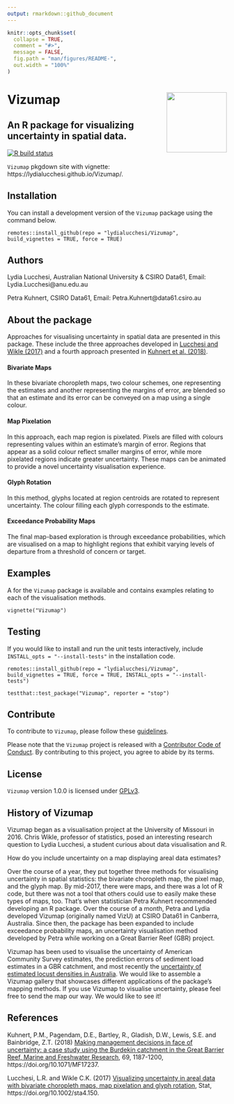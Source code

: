 ```yaml
---
output: rmarkdown::github_document
---
```


<!-- README.md is generated from README.Rmd. Please edit that file -->

```r
knitr::opts_chunk$set(
  collapse = TRUE,
  comment = "#>",
  message = FALSE,
  fig.path = "man/figures/README-",
  out.width = "100%"
)
```

# Vizumap <img src='man/figures/Vizumap_Hex.png' align="right" height="138.5" />
## An R package for visualizing uncertainty in spatial data. 

[![R build status](https://github.com/lydialucchesi/Vizumap/workflows/R-CMD-check/badge.svg)](https://github.com/lydialucchesi/Vizumap/actions)

`Vizumap` pkgdown site with vignette: https://lydialucchesi.github.io/Vizumap/.

## Installation

You can install a development version of the `Vizumap` package using the command below.

```
remotes::install_github(repo = "lydialucchesi/Vizumap", build_vignettes = TRUE, force = TRUE)
```
## Authors 

Lydia Lucchesi, Australian National University & CSIRO Data61,  Email: Lydia.Lucchesi@anu.edu.au

Petra Kuhnert, CSIRO Data61, Email: Petra.Kuhnert@data61.csiro.au 

## About the package

Approaches for visualising uncertainty in spatial data are presented in this package. These include the three approaches developed in [Lucchesi and Wikle (2017)](http://faculty.missouri.edu/~wiklec/LucchesiWikle2017Stat) and a fourth approach presented in [Kuhnert et al. (2018)](https://publications.csiro.au/publications/#publication/PIcsiro:EP168206).

#### Bivariate Maps

In these bivariate choropleth maps, two colour schemes, one representing the estimates and another representing the margins of error, are blended so that an estimate and its error can be conveyed on a map using a single colour. 

#### Map Pixelation

In this approach, each map region is pixelated. Pixels are filled with colours representing values within an estimate's margin of error. Regions that appear as a solid colour reflect smaller margins of error, while more pixelated regions indicate greater uncertainty. These maps can be animated to provide a novel uncertainty visualisation experience.

#### Glyph Rotation

In this method, glyphs located at region centroids are rotated to represent uncertainty. The colour filling each glyph corresponds to the estimate.

#### Exceedance Probability Maps

The final map-based exploration is through exceedance probabilities, which are visualised on a map to highlight regions that exhibit varying levels of departure from a threshold of concern or target. 

## Examples

A for the `Vizumap` package is available and contains examples relating to each of the visualisation methods.

```
vignette("Vizumap")
```

## Testing

If you would like to install and run the unit tests interactively, include `INSTALL_opts = "--install-tests"` in the installation code.

```
remotes::install_github(repo = "lydialucchesi/Vizumap", build_vignettes = TRUE, force = TRUE, INSTALL_opts = "--install-tests")

testthat::test_package("Vizumap", reporter = "stop")
```

## Contribute

To contribute to `Vizumap`, please follow these [guidelines](CONTRIBUTING.md).

Please note that the `Vizumap` project is released with a [Contributor Code of Conduct](CONDUCT.md). By contributing to this project, you agree to abide by its terms.

## License

`Vizumap` version 1.0.0 is licensed under [GPLv3](LICENSE.md).

## History of Vizumap

Vizumap began as a visualisation project at the University of Missouri in 2016. Chris Wikle, professor of statistics, posed an interesting research question to Lydia Lucchesi, a student curious about data visualisation and R.

How do you include uncertainty on a map displaying areal data estimates?

Over the course of a year, they put together three methods for visualising uncertainty in spatial statistics: the bivariate choropleth map, the pixel map, and the glyph map. By mid-2017, there were maps, and there was a lot of R code, but there was not a tool that others could use to easily make these types of maps, too. That’s when statistician Petra Kuhnert recommended developing an R package. Over the course of a month, Petra and Lydia developed Vizumap (originally named VizU) at CSIRO Data61 in Canberra, Australia. Since then, the package has been expanded to include exceedance probability maps, an uncertainty visualisation method developed by Petra while working on a Great Barrier Reef (GBR) project.

Vizumap has been used to visualise the uncertainty of American Community Survey estimates, the prediction errors of sediment load estimates in a GBR catchment, and most recently the [uncertainty of estimated locust densities in Australia](https://www.nature.com/articles/s41598-020-73897-1/figures/4). We would like to assemble a Vizumap gallery that showcases different applications of the package’s mapping methods. If you use Vizumap to visualise uncertainty, please feel free to send the map our way. We would like to see it!

## References

Kuhnert, P.M., Pagendam, D.E., Bartley, R., Gladish, D.W., Lewis, S.E. and Bainbridge, Z.T. (2018) [Making management decisions in face of uncertainty: a case study using the Burdekin catchment in the Great Barrier Reef, Marine and Freshwater Research](https://publications.csiro.au/publications/#publication/PIcsiro:EP168206), 69, 1187-1200, https://doi.org/10.1071/MF17237.

Lucchesi, L.R. and Wikle C.K. (2017) [Visualizing uncertainty in areal data with bivariate choropleth maps, map pixelation and glyph rotation](http://faculty.missouri.edu/~wiklec/LucchesiWikle2017Stat), Stat, https://doi.org/10.1002/sta4.150.
